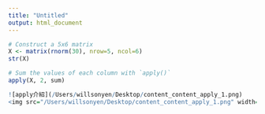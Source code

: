 ```yaml
---
title: "Untitled"
output: html_document
---
```


```r
# Construct a 5x6 matrix
X <- matrix(rnorm(30), nrow=5, ncol=6)
str(X)

# Sum the values of each column with `apply()`
apply(X, 2, sum)

![apply介紹](/Users/willsonyen/Desktop/content_content_apply_1.png)
<img src="/Users/willsonyen/Desktop/content_content_apply_1.png" width="100%" />

  
```
```r

```

